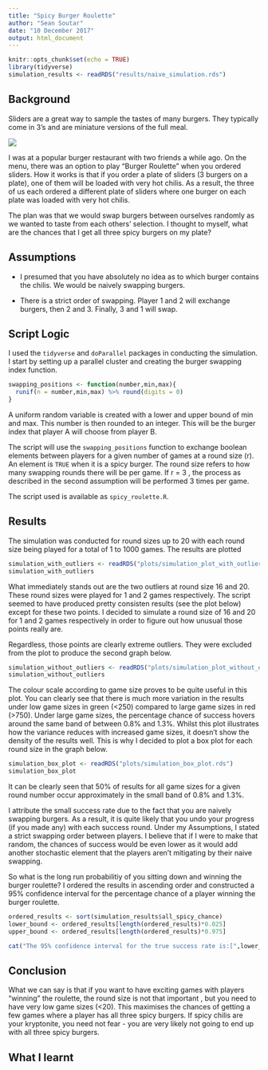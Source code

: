 ```yaml
---
title: "Spicy Burger Roulette"
author: "Sean Soutar"
date: "10 December 2017"
output: html_document
---
```


```r
knitr::opts_chunk$set(echo = TRUE)
library(tidyverse)
simulation_results <- readRDS("results/naive_simulation.rds")
```

## Background

Sliders are a great way to sample the tastes of many burgers. They typically come in 3's and are miniature versions of the full meal. 

![](resources/sliders_image.jpg)

I was at a popular burger restaurant with two friends a while ago. On the menu, there was an option to play "Burger Roulette" when you ordered sliders. How it works is that if you order a plate of sliders (3 burgers on a plate), one of them will be loaded with very hot chilis. As a result, the three of us each ordered a different plate of sliders where one burger on each plate was loaded with very hot chilis.

The plan was that we would swap burgers between ourselves randomly as we wanted to taste from each others' selection.
I thought to myself, what are the chances that I get all three spicy burgers on my plate?


## Assumptions

* I presumed that you have absolutely no idea as to which burger contains the chilis. We would be naively swapping burgers.

* There is a strict order of swapping. Player 1 and 2 will exchange burgers, then 2 and 3. Finally, 3 and 1 will swap.


## Script Logic

I used the `tidyverse` and `doParallel` packages in conducting the simulation. I start by setting up a parallel cluster and creating the burger swapping index function.

```r
swapping_positions <- function(number,min,max){
  runif(n = number,min,max) %>% round(digits = 0)
}
```
A uniform random variable is created with a lower and upper bound of min and max. This number is then rounded to an integer. This will be the burger index that player A will choose from player B.

The script will use the `swapping_positions` function to exchange boolean elements between players for a given number of games at a round size (r). An element is `TRUE` when it is a spicy burger. The round size refers to how many swapping rounds there will be per game. If r = 3 , the process as described in the second assumption will be performed 3 times per game.

The script used is available as `spicy_roulette.R`.


## Results

The simulation was conducted for round sizes up to 20 with each round size being played for a total of 1 to 1000 games.
The results are plotted 

```r
simulation_with_outliers <- readRDS("plots/simulation_plot_with_outliers.rds")
simulation_with_outliers
```

What immediately stands out are the two outliers at round size 16 and 20. These round sizes were played for 1 and 2 games respectively. The script seemed to have produced pretty consisten results (see the plot below) except for these two points. I decided to simulate  a round size of 16 and 20 for 1 and 2 games respectively in order to figure out how unusual those points really are.

Regardless, those points are clearly extreme outliers. They were excluded from the plot to produce the second graph below.

```r
simulation_without_outliers <- readRDS("plots/simulation_plot_without_outliers.rds")
simulation_without_outliers
```


The colour scale according to game size proves to be quite useful in this plot. You can clearly see that there is much more variation in the results under low game sizes in green (<250) compared to large game sizes in red (>750). Under large game sizes, the percentage chance of success hovers around the same band of between 0.8% and 1.3%. Whilst this plot illustrates how the variance reduces with increased game sizes, it doesn't show the density of the results well. This is why I decided to plot a box plot for each round size in the graph below.



```r
simulation_box_plot <- readRDS("plots/simulation_box_plot.rds")
simulation_box_plot
```

It can be clearly seen that 50% of results for all game sizes for a given round number occur approximately in the small band of 0.8% and 1.3%. 

I attribute the small success rate due to the fact that you are naively swapping burgers. As a result, it is quite likely that you undo your progress (if you made any) with each success round. Under my Assumptions, I stated a strict swapping order between players. I believe that if I were to make that random, the chances of success would be even lower as it would add another stochastic element that the players aren't mitigating by their naive swapping.

So what is the long run probabilitiy of you sitting down and winning the burger roulette? I ordered the results in ascending order and constructed a 95% confidence interval for the percentage chance of a player winning the burger roulette.

```r
ordered_results <- sort(simulation_results$all_spicy_chance)
lower_bound <- ordered_results[length(ordered_results)*0.025]
upper_bound <- ordered_results[length(ordered_results)*0.975]

```

```r

cat("The 95% confidence interval for the true success rate is:[",lower_bound,";",upper_bound,"]")
```



## Conclusion

What we can say is that if you want to have exciting games with players "winning" the roulette, the round size is not that important , but you need to have very low game sizes (<20). This maximises the chances of getting a few games where a player has all three spicy burgers. If spicy chilis are your kryptonite, you need not fear - you are very likely not going to end up with all three spicy burgers.

## What I learnt


